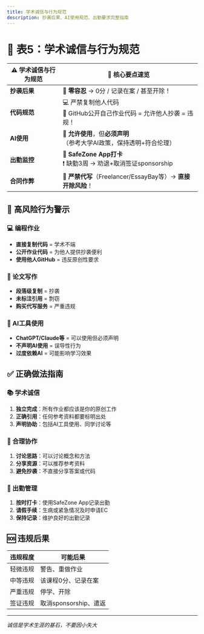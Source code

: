 ```yaml
---
title: 学术诚信与行为规范
description: 抄袭后果、AI使用规范、出勤要求完整指南
---
```


# 📌 表5：学术诚信与行为规范

| **⚠️ 学术诚信与行为规范** | **📌 核心要点速览** |
|--------------------------|---------------------|
| **抄袭后果** | 🚫 **零容忍** → 0分 / 记录在案 / 甚至开除！ |
| **代码规范** | 💻 严禁复制他人代码<br/>🚫 GitHub公开自己作业代码 = 允许他人抄袭 = 违规！ |
| **AI使用** | 🤖 **允许使用**，但**必须声明**<br/>（参考大学AI政策，保持透明+符合伦理） |
| **出勤监控** | 📱 **SafeZone App打卡**<br/>❗ 缺勤3周 → 劝退+取消签证sponsorship |
| **合同作弊** | 🚫 **严禁代写**（Freelancer/EssayBay等）→ **直接开除风险**！ |

## 🚨 高风险行为警示

### 💻 编程作业
- **直接复制代码** = 学术不端
- **公开作业代码** = 为他人提供抄袭便利
- **使用他人GitHub** = 违反原创性要求

### 📝 论文写作
- **段落级复制** = 抄袭
- **未标注引用** = 剽窃
- **购买代写服务** = 严重违规

### 🤖 AI工具使用
- **ChatGPT/Claude等** = 可以使用但必须声明
- **不声明AI使用** = 误导性行为
- **过度依赖AI** = 可能影响学习效果

## ✅ 正确做法指南

### 📚 学术诚信
1. **独立完成**：所有作业都应该是你的原创工作
2. **正确引用**：任何参考资料都要标明出处
3. **声明协助**：包括AI工具使用、同学讨论等

### 🤝 合理协作
1. **讨论思路**：可以讨论概念和方法
2. **分享资源**：可以推荐参考资料
3. **避免抄袭**：不直接分享答案或代码

### 📱 出勤管理
1. **按时打卡**：使用SafeZone App记录出勤
2. **请假手续**：生病或紧急情况及时申请EC
3. **保持记录**：维护良好的出勤记录

## 🆘 违规后果

| 违规程度 | 可能后果 |
|----------|----------|
| 轻微违规 | 警告、重做作业 |
| 中等违规 | 该课程0分、记录在案 |
| 严重违规 | 停学、开除 |
| 签证违规 | 取消sponsorship、遣返 |

---

*诚信是学术生涯的基石，不要因小失大*
